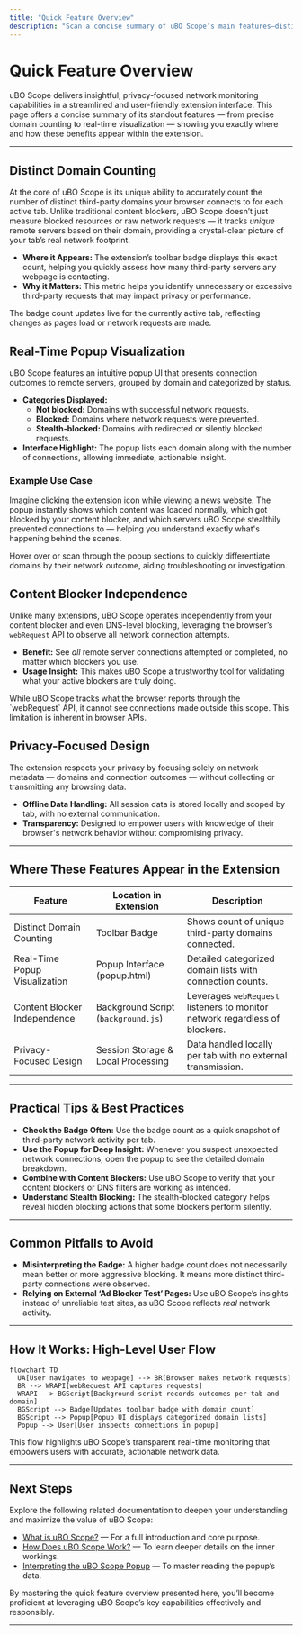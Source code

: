 ```yaml
---
title: "Quick Feature Overview"
description: "Scan a concise summary of uBO Scope’s main features—distinct domain counting, real-time popup visualization, content blocker independence, and privacy-focused design—each mapped to where the functionality appears in the extension."
---
```


# Quick Feature Overview

uBO Scope delivers insightful, privacy-focused network monitoring capabilities in a streamlined and user-friendly extension interface. This page offers a concise summary of its standout features — from precise domain counting to real-time visualization — showing you exactly where and how these benefits appear within the extension.

---

## Distinct Domain Counting

At the core of uBO Scope is its unique ability to accurately count the number of distinct third-party domains your browser connects to for each active tab. Unlike traditional content blockers, uBO Scope doesn’t just measure blocked resources or raw network requests — it tracks *unique* remote servers based on their domain, providing a crystal-clear picture of your tab’s real network footprint.

- **Where it Appears:** The extension’s toolbar badge displays this exact count, helping you quickly assess how many third-party servers any webpage is contacting.
- **Why it Matters:** This metric helps you identify unnecessary or excessive third-party requests that may impact privacy or performance.

<Info>
The badge count updates live for the currently active tab, reflecting changes as pages load or network requests are made.
</Info>

## Real-Time Popup Visualization

uBO Scope features an intuitive popup UI that presents connection outcomes to remote servers, grouped by domain and categorized by status.

- **Categories Displayed:**
  - **Not blocked:** Domains with successful network requests.
  - **Blocked:** Domains where network requests were prevented.
  - **Stealth-blocked:** Domains with redirected or silently blocked requests.
- **Interface Highlight:** The popup lists each domain along with the number of connections, allowing immediate, actionable insight.

### Example Use Case
Imagine clicking the extension icon while viewing a news website. The popup instantly shows which content was loaded normally, which got blocked by your content blocker, and which servers uBO Scope stealthily prevented connections to — helping you understand exactly what's happening behind the scenes.

<Callout>
  <Tip>
  Hover over or scan through the popup sections to quickly differentiate domains by their network outcome, aiding troubleshooting or investigation.
  </Tip>
</Callout>

## Content Blocker Independence

Unlike many extensions, uBO Scope operates independently from your content blocker and even DNS-level blocking, leveraging the browser’s `webRequest` API to observe all network connection attempts.

- **Benefit:** See *all* remote server connections attempted or completed, no matter which blockers you use.
- **Usage Insight:** This makes uBO Scope a trustworthy tool for validating what your active blockers are truly doing.

<Note>
While uBO Scope tracks what the browser reports through the `webRequest` API, it cannot see connections made outside this scope. This limitation is inherent in browser APIs.
</Note>

## Privacy-Focused Design

The extension respects your privacy by focusing solely on network metadata — domains and connection outcomes — without collecting or transmitting any browsing data.

- **Offline Data Handling:** All session data is stored locally and scoped by tab, with no external communication.
- **Transparency:** Designed to empower users with knowledge of their browser's network behavior without compromising privacy.

---

## Where These Features Appear in the Extension

| Feature                     | Location in Extension              | Description                                         |
|-----------------------------|----------------------------------|-----------------------------------------------------|
| Distinct Domain Counting     | Toolbar Badge                    | Shows count of unique third-party domains connected.
| Real-Time Popup Visualization | Popup Interface (popup.html)     | Detailed categorized domain lists with connection counts.
| Content Blocker Independence | Background Script (`background.js`) | Leverages `webRequest` listeners to monitor network regardless of blockers.
| Privacy-Focused Design       | Session Storage & Local Processing | Data handled locally per tab with no external transmission.

---

## Practical Tips & Best Practices

- **Check the Badge Often:** Use the badge count as a quick snapshot of third-party network activity per tab.
- **Use the Popup for Deep Insight:** Whenever you suspect unexpected network connections, open the popup to see the detailed domain breakdown.
- **Combine with Content Blockers:** Use uBO Scope to verify that your content blockers or DNS filters are working as intended.
- **Understand Stealth Blocking:** The stealth-blocked category helps reveal hidden blocking actions that some blockers perform silently.

---

## Common Pitfalls to Avoid

- **Misinterpreting the Badge:** A higher badge count does not necessarily mean better or more aggressive blocking. It means more distinct third-party connections were observed.
- **Relying on External ‘Ad Blocker Test’ Pages:** Use uBO Scope’s insights instead of unreliable test sites, as uBO Scope reflects *real* network activity.

---

## How It Works: High-Level User Flow

```mermaid
flowchart TD
  UA[User navigates to webpage] --> BR[Browser makes network requests]
  BR --> WRAPI[webRequest API captures requests]
  WRAPI --> BGScript[Background script records outcomes per tab and domain]
  BGScript --> Badge[Updates toolbar badge with domain count]
  BGScript --> Popup[Popup UI displays categorized domain lists]
  Popup --> User[User inspects connections in popup]
```

This flow highlights uBO Scope’s transparent real-time monitoring that empowers users with accurate, actionable network data.

---

## Next Steps

Explore the following related documentation to deepen your understanding and maximize the value of uBO Scope:

- [What is uBO Scope?](/overview/about-ubo-scope/what-is-ubo-scope) — For a full introduction and core purpose.
- [How Does uBO Scope Work?](/overview/core-concepts-architecture/how-ubo-scope-works) — To learn deeper details on the inner workings.
- [Interpreting the uBO Scope Popup](/guides/getting-started/understanding-the-popup) — To master reading the popup’s data.

By mastering the quick feature overview presented here, you’ll become proficient at leveraging uBO Scope’s key capabilities effectively and responsibly.

---